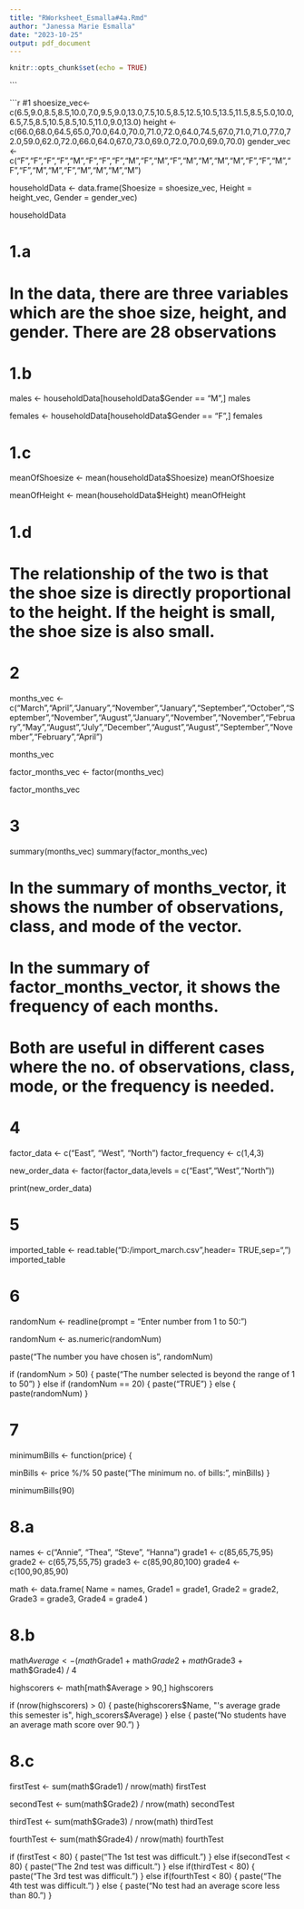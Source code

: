 ```yaml
---
title: "RWorksheet_Esmalla#4a.Rmd"
author: "Janessa Marie Esmalla"
date: "2023-10-25"
output: pdf_document
---
```


```r
knitr::opts_chunk$set(echo = TRUE)
```



```

```r
#1
shoesize_vec<- c(6.5,9.0,8.5,8.5,10.0,7.0,9.5,9.0,13.0,7.5,10.5,8.5,12.5,10.5,13.5,11.5,8.5,5.0,10.0,6.5,7.5,8.5,10.5,8.5,10.5,11.0,9.0,13.0)
height <- c(66.0,68.0,64.5,65.0,70.0,64.0,70.0,71.0,72.0,64.0,74.5,67.0,71.0,71.0,77.0,72.0,59.0,62.0,72.0,66.0,64.0,67.0,73.0,69.0,72.0,70.0,69.0,70.0)
gender_vec <-c("F","F","F","F","M","F","F","F","M","F","M","F","M","M","M","M","F","F","M","F","F","M","M","F","M","M","M","M")



householdData <- data.frame(Shoesize = shoesize_vec,
                            Height = height_vec,
                            Gender = gender_vec)

householdData



# 1.a 
# In the data, there are three variables which are the shoe size, height, and gender. There are 28 observations


# 1.b

males <- householdData[householdData$Gender == "M",]
males

females <- householdData[householdData$Gender == "F",]
females

# 1.c

meanOfShoesize <- mean(householdData$Shoesize)
meanOfShoesize

meanOfHeight <- mean(householdData$Height)
meanOfHeight

# 1.d
# The relationship of the two is that the shoe size is directly proportional to the height. If the height is small, the shoe size is also small.



# 2
months_vec <- c("March","April","January","November","January","September","October","September","November","August","January","November","November","February","May","August","July","December","August","August","September","November","February","April")

months_vec

factor_months_vec <- factor(months_vec)

factor_months_vec



# 3

summary(months_vec)
summary(factor_months_vec)

# In the summary of months_vector, it shows the number of observations, class, and mode of the vector. 

# In the summary of factor_months_vector, it shows the frequency of each months.

# Both are useful in different cases where the no. of observations, class, mode, or the frequency is needed.



# 4

factor_data <- c("East", "West", "North")
factor_frequency <- c(1,4,3)

new_order_data <- factor(factor_data,levels = c("East","West","North"))

print(new_order_data)

# 5

imported_table <- read.table("D:/import_march.csv",header= TRUE,sep=",")
imported_table


# 6

randomNum <- readline(prompt = "Enter number from 1 to 50: ")

randomNum <- as.numeric(randomNum)

paste("The number you have chosen is", randomNum)

if (randomNum > 50) {
  paste("The number selected is beyond the range of 1 to 50")
} else if (randomNum == 20) {
  paste("TRUE")
} else {
  paste(randomNum)
}


# 7

minimumBills <- function(price) {
  
  minBills <- price %/% 50
  paste("The minimum no. of bills:", minBills)
}

minimumBills(90)


# 8.a

names <- c("Annie", "Thea", "Steve", "Hanna")
grade1 <- c(85,65,75,95)
grade2 <- c(65,75,55,75)
grade3 <- c(85,90,80,100)
grade4 <- c(100,90,85,90)

math <- data.frame(
  Name = names,
  Grade1 = grade1,
  Grade2 = grade2,
  Grade3 = grade3,
  Grade4 = grade4
)


# 8.b

math$Average <- (math$Grade1 + math$Grade2 + math$Grade3 + math$Grade4) / 4

highscorers <- math[math$Average > 90,]
highscorers

if (nrow(highscorers) > 0) {
  paste(highscorers$Name, "'s average grade this semester is", high_scorers$Average)
} else {
  paste("No students have an average math score over 90.")
}

# 8.c

firstTest <- sum(math$Grade1) / nrow(math)
firstTest

secondTest <- sum(math$Grade2) / nrow(math)
secondTest

thirdTest <- sum(math$Grade3) / nrow(math)
thirdTest

fourthTest <- sum(math$Grade4) / nrow(math)
fourthTest


if (firstTest < 80) {
  paste("The 1st test was difficult.")
} else if(secondTest < 80) {
  paste("The 2nd test was difficult.")
} else if(thirdTest < 80) {
  paste("The 3rd test was difficult.")
} else if(fourthTest < 80) {
  paste("The 4th test was difficult.")
} else {
  paste("No test had an average score less than 80.")
}



